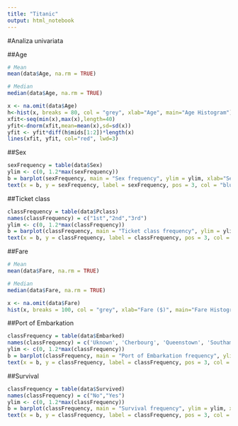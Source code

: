```yaml
---
title: "Titanic"
output: html_notebook
---
```

#Analiza univariata

##Age
```r
# Mean
mean(data$Age, na.rm = TRUE)
```
```r
# Median
median(data$Age, na.rm = TRUE)
```
```r
x <- na.omit(data$Age)
h<-hist(x, breaks = 80, col = "grey", xlab="Age", main="Age Histogram")
xfit<-seq(min(x),max(x),length=40) 
yfit<-dnorm(xfit,mean=mean(x),sd=sd(x)) 
yfit <- yfit*diff(h$mids[1:2])*length(x) 
lines(xfit, yfit, col="red", lwd=3)
```

##Sex
```r
sexFrequency = table(data$Sex)
ylim <- c(0, 1.2*max(sexFrequency))
b = barplot(sexFrequency, main = "Sex frequency", ylim = ylim, xlab="Sex", ylab = "Frequency")
text(x = b, y = sexFrequency, label = sexFrequency, pos = 3, col = "blue")
```
##Ticket class
```r
classFrequency = table(data$Pclass)
names(classFrequency) = c("1st","2nd","3rd")
ylim <- c(0, 1.2*max(classFrequency))
b = barplot(classFrequency, main = "Ticket class frequency", ylim = ylim, xlab="Ticket class", ylab = "Frequency")
text(x = b, y = classFrequency, label = classFrequency, pos = 3, col = "blue")

```

##Fare
```r
# Mean
mean(data$Fare, na.rm = TRUE)
```
```r
# Median
median(data$Fare, na.rm = TRUE)
```
```r
x <- na.omit(data$Fare)
hist(x, breaks = 100, col = "grey", xlab="Fare ($)", main="Fare Histogram")
```

##Port of Embarkation
```r
classFrequency = table(data$Embarked)
names(classFrequency) = c('Uknown', 'Cherbourg', 'Queenstown', 'Southampton')
ylim <- c(0, 1.2*max(classFrequency))
b = barplot(classFrequency, main = "Port of Embarkation frequency", ylim = ylim, xlab="Ticket class", ylab = "Frequency")
text(x = b, y = classFrequency, label = classFrequency, pos = 3, col = "blue")
```

##Survival
```r
classFrequency = table(data$Survived)
names(classFrequency) = c("No","Yes")
ylim <- c(0, 1.2*max(classFrequency))
b = barplot(classFrequency, main = "Survival frequency", ylim = ylim, xlab="Survived", ylab = "Frequency")
text(x = b, y = classFrequency, label = classFrequency, pos = 3, col = "blue")
```